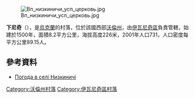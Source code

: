 [[Image:Вп_низкиничи_усп_церковь.jpg|right]]

'''下尼奇'''（{{lang-uk|Низкиничі}}），是[[烏克蘭|烏克蘭]]的村落，位於該國西部[[沃倫州|沃倫州]]，由[[伊瓦尼奇區|伊瓦尼奇區]]負責管轄，始建於1500年，面積8.2平方公里，海拔高度226米，2001年人口731，人口密度每平方公里89.15人。

{{coord|50|44|8|N|24|11|1|E|scale:30000|display=title}}

==參考資料==
* [http://weather.in.ua/ua/volynskaja/16960 Погода в селі Низкиничі]{{Wayback|url=http://weather.in.ua/ua/volynskaja/16960 |date=20200930073815 }}

[[Category:沃倫州村落|Category:沃倫州村落]]
[[Category:伊瓦尼奇區村落|Category:伊瓦尼奇區村落]]


{{Volyn-geo-stub}}
